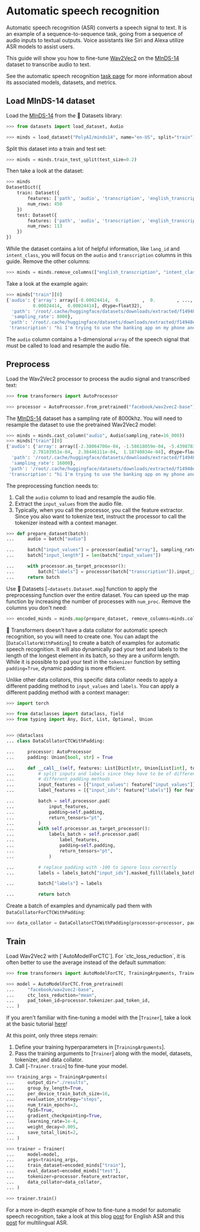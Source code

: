 <!--Copyright 2022 The HuggingFace Team. All rights reserved.

Licensed under the Apache License, Version 2.0 (the "License"); you may not use this file except in compliance with
the License. You may obtain a copy of the License at

http://www.apache.org/licenses/LICENSE-2.0

Unless required by applicable law or agreed to in writing, software distributed under the License is distributed on
an "AS IS" BASIS, WITHOUT WARRANTIES OR CONDITIONS OF ANY KIND, either express or implied. See the License for the
specific language governing permissions and limitations under the License.
-->

# Automatic speech recognition

<Youtube id="TksaY_FDgnk"/>

Automatic speech recognition (ASR) converts a speech signal to text. It is an example of a sequence-to-sequence task, going from a sequence of audio inputs to textual outputs. Voice assistants like Siri and Alexa utilize ASR models to assist users.

This guide will show you how to fine-tune [Wav2Vec2](https://huggingface.co/facebook/wav2vec2-base) on the [MInDS-14](https://huggingface.co/datasets/PolyAI/minds14) dataset to transcribe audio to text.

<Tip>

See the automatic speech recognition [task page](https://huggingface.co/tasks/automatic-speech-recognition) for more information about its associated models, datasets, and metrics.

</Tip>

## Load MInDS-14 dataset

Load the [MInDS-14](https://huggingface.co/datasets/PolyAI/minds14) from the 🤗 Datasets library:

```py
>>> from datasets import load_dataset, Audio

>>> minds = load_dataset("PolyAI/minds14", name="en-US", split="train")
```

Split this dataset into a train and test set:

```py
>>> minds = minds.train_test_split(test_size=0.2)
```

Then take a look at the dataset:

```py
>>> minds
DatasetDict({
    train: Dataset({
        features: ['path', 'audio', 'transcription', 'english_transcription', 'intent_class', 'lang_id'],
        num_rows: 450
    })
    test: Dataset({
        features: ['path', 'audio', 'transcription', 'english_transcription', 'intent_class', 'lang_id'],
        num_rows: 113
    })
})
```

While the dataset contains a lot of helpful information, like `lang_id` and `intent_class`, you will focus on the `audio` and `transcription` columns in this guide. Remove the other columns:

```py
>>> minds = minds.remove_columns(["english_transcription", "intent_class", "lang_id"])
```

Take a look at the example again:

```py
>>> minds["train"][0]
{'audio': {'array': array([-0.00024414,  0.        ,  0.        , ...,  0.00024414,
          0.00024414,  0.00024414], dtype=float32),
  'path': '/root/.cache/huggingface/datasets/downloads/extracted/f14948e0e84be638dd7943ac36518a4cf3324e8b7aa331c5ab11541518e9368c/en-US~APP_ERROR/602ba9e2963e11ccd901cd4f.wav',
  'sampling_rate': 8000},
 'path': '/root/.cache/huggingface/datasets/downloads/extracted/f14948e0e84be638dd7943ac36518a4cf3324e8b7aa331c5ab11541518e9368c/en-US~APP_ERROR/602ba9e2963e11ccd901cd4f.wav',
 'transcription': "hi I'm trying to use the banking app on my phone and currently my checking and savings account balance is not refreshing"}
```

The `audio` column contains a 1-dimensional `array` of the speech signal that must be called to load and resample the audio file.

## Preprocess

Load the Wav2Vec2 processor to process the audio signal and transcribed text:

```py
>>> from transformers import AutoProcessor

>>> processor = AutoProcessor.from_pretrained("facebook/wav2vec2-base")
```

The [MInDS-14](https://huggingface.co/datasets/PolyAI/minds14) dataset has a sampling rate of 8000khz. You will need to resample the dataset to use the pretrained Wav2Vec2 model:

```py
>>> minds = minds.cast_column("audio", Audio(sampling_rate=16_000))
>>> minds["train"][0]
{'audio': {'array': array([-2.38064706e-04, -1.58618059e-04, -5.43987835e-06, ...,
          2.78103951e-04,  2.38446111e-04,  1.18740834e-04], dtype=float32),
  'path': '/root/.cache/huggingface/datasets/downloads/extracted/f14948e0e84be638dd7943ac36518a4cf3324e8b7aa331c5ab11541518e9368c/en-US~APP_ERROR/602ba9e2963e11ccd901cd4f.wav',
  'sampling_rate': 16000},
 'path': '/root/.cache/huggingface/datasets/downloads/extracted/f14948e0e84be638dd7943ac36518a4cf3324e8b7aa331c5ab11541518e9368c/en-US~APP_ERROR/602ba9e2963e11ccd901cd4f.wav',
 'transcription': "hi I'm trying to use the banking app on my phone and currently my checking and savings account balance is not refreshing"}
```

The preprocessing function needs to:

1. Call the `audio` column to load and resample the audio file.
2. Extract the `input_values` from the audio file.
3. Typically, when you call the processor, you call the feature extractor. Since you also want to tokenize text, instruct the processor to call the tokenizer instead with a context manager.

```py
>>> def prepare_dataset(batch):
...     audio = batch["audio"]

...     batch["input_values"] = processor(audio["array"], sampling_rate=audio["sampling_rate"]).input_values[0]
...     batch["input_length"] = len(batch["input_values"])

...     with processor.as_target_processor():
...         batch["labels"] = processor(batch["transcription"]).input_ids
...     return batch
```

Use 🤗 Datasets [`~datasets.Dataset.map`] function to apply the preprocessing function over the entire dataset. You can speed up the map function by increasing the number of processes with `num_proc`. Remove the columns you don't need:

```py
>>> encoded_minds = minds.map(prepare_dataset, remove_columns=minds.column_names["train"], num_proc=4)
```

🤗 Transformers doesn't have a data collator for automatic speech recognition, so you will need to create one. You can adapt the [`DataCollatorWithPadding`] to create a batch of examples for automatic speech recognition. It will also dynamically pad your text and labels to the length of the longest element in its batch, so they are a uniform length. While it is possible to pad your text in the `tokenizer` function by setting `padding=True`, dynamic padding is more efficient.

Unlike other data collators, this specific data collator needs to apply a different padding method to `input_values` and `labels`. You can apply a different padding method with a context manager:

```py
>>> import torch

>>> from dataclasses import dataclass, field
>>> from typing import Any, Dict, List, Optional, Union


>>> @dataclass
... class DataCollatorCTCWithPadding:

...     processor: AutoProcessor
...     padding: Union[bool, str] = True

...     def __call__(self, features: List[Dict[str, Union[List[int], torch.Tensor]]]) -> Dict[str, torch.Tensor]:
...         # split inputs and labels since they have to be of different lengths and need
...         # different padding methods
...         input_features = [{"input_values": feature["input_values"]} for feature in features]
...         label_features = [{"input_ids": feature["labels"]} for feature in features]

...         batch = self.processor.pad(
...             input_features,
...             padding=self.padding,
...             return_tensors="pt",
...         )
...         with self.processor.as_target_processor():
...             labels_batch = self.processor.pad(
...                 label_features,
...                 padding=self.padding,
...                 return_tensors="pt",
...             )

...         # replace padding with -100 to ignore loss correctly
...         labels = labels_batch["input_ids"].masked_fill(labels_batch.attention_mask.ne(1), -100)

...         batch["labels"] = labels

...         return batch
```

Create a batch of examples and dynamically pad them with `DataCollatorForCTCWithPadding`:

```py
>>> data_collator = DataCollatorCTCWithPadding(processor=processor, padding=True)
```

## Train

<frameworkcontent>
<pt>
Load Wav2Vec2 with [`AutoModelForCTC`]. For `ctc_loss_reduction`, it is often better to use the average instead of the default summation:

```py
>>> from transformers import AutoModelForCTC, TrainingArguments, Trainer

>>> model = AutoModelForCTC.from_pretrained(
...     "facebook/wav2vec2-base",
...     ctc_loss_reduction="mean",
...     pad_token_id=processor.tokenizer.pad_token_id,
... )
```

<Tip>

If you aren't familiar with fine-tuning a model with the [`Trainer`], take a look at the basic tutorial [here](../training#finetune-with-trainer)!

</Tip>

At this point, only three steps remain:

1. Define your training hyperparameters in [`TrainingArguments`].
2. Pass the training arguments to [`Trainer`] along with the model, datasets, tokenizer, and data collator.
3. Call [`~Trainer.train`] to fine-tune your model.

```py
>>> training_args = TrainingArguments(
...     output_dir="./results",
...     group_by_length=True,
...     per_device_train_batch_size=16,
...     evaluation_strategy="steps",
...     num_train_epochs=3,
...     fp16=True,
...     gradient_checkpointing=True,
...     learning_rate=1e-4,
...     weight_decay=0.005,
...     save_total_limit=2,
... )

>>> trainer = Trainer(
...     model=model,
...     args=training_args,
...     train_dataset=encoded_minds["train"],
...     eval_dataset=encoded_minds["test"],
...     tokenizer=processor.feature_extractor,
...     data_collator=data_collator,
... )

>>> trainer.train()
```
</pt>
</frameworkcontent>

<Tip>

For a more in-depth example of how to fine-tune a model for automatic speech recognition, take a look at this blog [post](https://huggingface.co/blog/fine-tune-wav2vec2-english) for English ASR and this [post](https://huggingface.co/blog/fine-tune-xlsr-wav2vec2) for multilingual ASR.

</Tip>